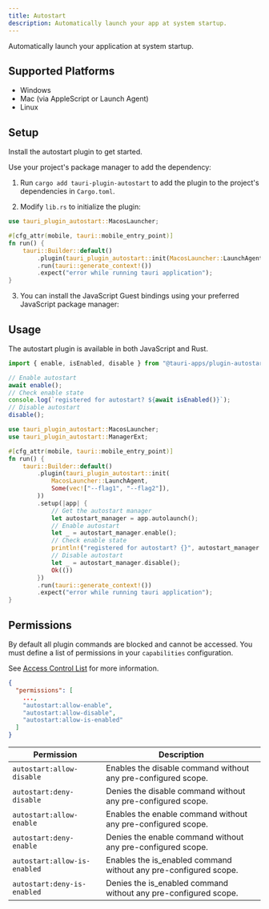 ```yaml
---
title: Autostart
description: Automatically launch your app at system startup.
---
```



<PluginLinks plugin="autostart" />

Automatically launch your application at system startup.

## Supported Platforms

- Windows
- Mac (via AppleScript or Launch Agent)
- Linux

## Setup

Install the autostart plugin to get started.

<Tabs>
  <TabItem label="Automatic">

  Use your project's package manager to add the dependency:

  <CommandTabs npm="npm run tauri add autostart"
  yarn="yarn run tauri add autostart"
  pnpm="pnpm tauri add autostart"
  cargo="cargo tauri add autostart" />

  </TabItem>
  <TabItem label="Manual">

  1. Run `cargo add tauri-plugin-autostart` to add the plugin to the project's dependencies in `Cargo.toml`.

  2. Modify `lib.rs` to initialize the plugin:

  ```rust title="lib.rs" ins={1, 6}
  use tauri_plugin_autostart::MacosLauncher;

  #[cfg_attr(mobile, tauri::mobile_entry_point)]
  fn run() {
      tauri::Builder::default()
          .plugin(tauri_plugin_autostart::init(MacosLauncher::LaunchAgent, Some(vec!["--flag1", "--flag2"]) /* arbitrary number of args to pass to your app */))
          .run(tauri::generate_context!())
          .expect("error while running tauri application");
  }
  ```

  3. You can install the JavaScript Guest bindings using your preferred JavaScript package manager:

  <CommandTabs
      npm="npm install @tauri-apps/plugin-autostart"
      yarn="yarn add @tauri-apps/plugin-autostart"
      pnpm="pnpm add @tauri-apps/plugin-autostart"
  />
  </TabItem>
</Tabs>

## Usage

The autostart plugin is available in both JavaScript and Rust.

<Tabs>
  <TabItem label="JavaScript">

  ```js
  import { enable, isEnabled, disable } from "@tauri-apps/plugin-autostart";

  // Enable autostart
  await enable();
  // Check enable state
  console.log(`registered for autostart? ${await isEnabled()}`);
  // Disable autostart
  disable();
  ```

  </TabItem>
  <TabItem label="Rust">

  ```rust
  use tauri_plugin_autostart::MacosLauncher;
  use tauri_plugin_autostart::ManagerExt;

  #[cfg_attr(mobile, tauri::mobile_entry_point)]
  fn run() {
      tauri::Builder::default()
          .plugin(tauri_plugin_autostart::init(
              MacosLauncher::LaunchAgent,
              Some(vec!["--flag1", "--flag2"]),
          ))
          .setup(|app| {
              // Get the autostart manager
              let autostart_manager = app.autolaunch();
              // Enable autostart
              let _ = autostart_manager.enable();
              // Check enable state
              println!("registered for autostart? {}", autostart_manager.is_enabled().unwrap());
              // Disable autostart
              let _ = autostart_manager.disable();
              Ok(())
          })
          .run(tauri::generate_context!())
          .expect("error while running tauri application");
  }
  ```

  </TabItem>
</Tabs>

## Permissions

By default all plugin commands are blocked and cannot be accessed.
You must define a list of permissions in your `capabilities` configuration.

See [Access Control List](/references/v2/acl) for more information.

```json title="src-tauri/capabilities/main.json"
{
  "permissions": [
    ...,
    "autostart:allow-enable",
    "autostart:allow-disable",
    "autostart:allow-is-enabled"
  ]
}
```

| Permission | Description |
| --- | --- |
| `autostart:allow-disable` | Enables the disable command without any pre-configured scope. |
| `autostart:deny-disable` | Denies the disable command without any pre-configured scope. |
| `autostart:allow-enable` | Enables the enable command without any pre-configured scope. |
| `autostart:deny-enable` | Denies the enable command without any pre-configured scope. |
| `autostart:allow-is-enabled` | Enables the is_enabled command without any pre-configured scope. |
| `autostart:deny-is-enabled` | Denies the is_enabled command without any pre-configured scope. |
